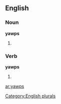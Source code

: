 
==English==

===Noun===
'''yawps'''

# {{plural of |[[yawp]]}}

===Verb===
'''yawps'''

# {{third-person singular of|[[yawp]]}}

[[Category:English plurals]]

[[ar:yawps]]